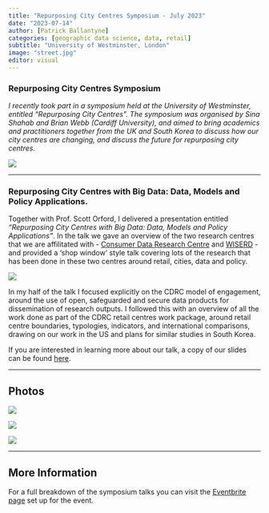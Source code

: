 ```yaml
---
title: "Repurposing City Centres Symposium - July 2023"
date: "2023-07-14"
author: [Patrick Ballantyne]
categories: [geographic data science, data, retail]
subtitle: "University of Westminster, London"
image: "street.jpg"
editor: visual
---
```


### Repurposing City Centres Symposium

*I recently took part in a symposium held at the University of Westminster, entitled "Repurposing City Centres". The symposium was organised by Sina Shahab and Brian Webb (Cardiff University), and aimed to bring academics and practitioners together from the UK and South Korea to discuss how our city centres are changing, and discuss the future for repurposing city centres.*

![](street.jpg)

------------------------------------------------------------------------

### Repurposing City Centres with Big Data: Data, Models and Policy Applications.

Together with Prof. Scott Orford, I delivered a presentation entitled *"Repurposing City Centres with Big Data: Data, Models and Policy Applications"*. In the talk we gave an overview of the two research centres that we are affilitated with - [Consumer Data Research Centre](https://www.cdrc.ac.uk/) and [WISERD](https://wiserd.ac.uk/) - and provided a 'shop window' style talk covering lots of the research that has been done in these two centres around retail, cities, data and policy.

![](rcc-slides.jpg)

In my half of the talk I focused explicitly on the CDRC model of engagement, around the use of open, safeguarded and secure data products for dissemination of research outputs. I followed this with an overview of all the work done as part of the CDRC retail centres work package, around retail centre boundaries, typologies, indicators, and international comparisons, drawing on our work in the US and plans for similar studies in South Korea.

If you are interested in learning more about our talk, a copy of our slides can be found [here](RCC-Symposium-Slides.pptx).

------------------------------------------------------------------------

## Photos

![](rcc3.jpg)

![](rcc1.jpg)

![](rcc2.jpg)

------------------------------------------------------------------------

## More Information

For a full breakdown of the symposium talks you can visit the [Eventbrite page](https://www.eventbrite.co.uk/e/symposium-on-repurposing-city-centres-tickets-646194082897) set up for the event.
